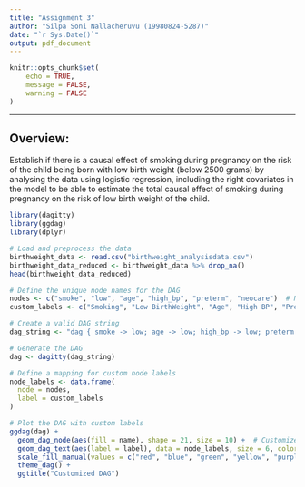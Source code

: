 ```yaml
---
title: "Assignment 3"
author: "Silpa Soni Nallacheruvu (19980824-5287)"
date: "`r Sys.Date()`"
output: pdf_document
---
```


```r
knitr::opts_chunk$set(
	echo = TRUE,
	message = FALSE,
	warning = FALSE
)
```

---

## Overview:

Establish if there is a causal effect of smoking during pregnancy on the risk of the child being born with low birth weight (below 2500 grams) by analysing the data using logistic regression, including the right covariates in the model to be able to estimate the total causal effect of smoking during pregnancy on the risk of low birth weight of the child.


```r
library(dagitty)
library(ggdag)
library(dplyr)

# Load and preprocess the data
birthweight_data <- read.csv("birthweight_analysisdata.csv")
birthweight_data_reduced <- birthweight_data %>% drop_na()
head(birthweight_data_reduced)

# Define the unique node names for the DAG
nodes <- c("smoke", "low", "age", "high_bp", "preterm", "neocare")  # Node names
custom_labels <- c("Smoking", "Low BirthWeight", "Age", "High BP", "Preterm", "Neocare")  # Custom labels

# Create a valid DAG string
dag_string <- "dag { smoke -> low; age -> low; high_bp -> low; preterm -> low; smoke -> preterm; high_bp -> neocare }"

# Generate the DAG
dag <- dagitty(dag_string)

# Define a mapping for custom node labels
node_labels <- data.frame(
  node = nodes,
  label = custom_labels
)

# Plot the DAG with custom labels
ggdag(dag) +
  geom_dag_node(aes(fill = name), shape = 21, size = 10) +  # Customize node shape and size
  geom_dag_text(aes(label = label), data = node_labels, size = 6, color = "black") +  # Add custom labels
  scale_fill_manual(values = c("red", "blue", "green", "yellow", "purple", "orange")) +  # Custom colors
  theme_dag() +
  ggtitle("Customized DAG")
```